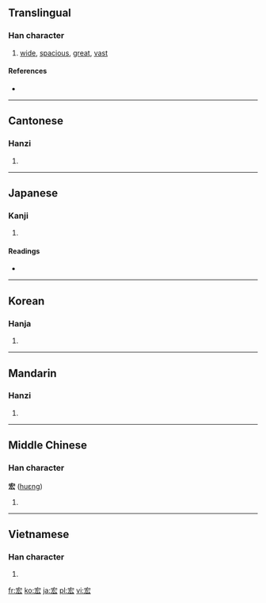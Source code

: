 ==Translingual==

===Han character===
{{Han char|rn=40|rad=宀|as=04|sn=7|four=3043<sub>2</sub>|canj=十大戈 (JKI)}}

# [[wide]], [[spacious]], [[great]], [[vast]]

====References====
* {{Han ref|kx=0282.200|dkj=07086|dj=0556.070|hdz=20916.030|uh=5B8F|ud=23439|bh=A7BB|bd=42939}}

----

==Cantonese==

===Hanzi===
{{yue-hanzi|jyut=|y=wang4}}

# {{defn|Cantonese}}

----

==Japanese==

===Kanji===
{{ja-kanji|grade=|rs=宀04}}

# {{defn|Japanese}}

====Readings====
* {{ja-readings|on=[[こう]] (kō)|kun=[[ひろい]] (hiroi)}}

----

==Korean==

===Hanja===
{{ko-hanja|hangeul=굉|rv=goeng|mr=koeng}}

# {{defn|Korean}}

----

==Mandarin==

===Hanzi===
{{cmn-hanzi|pin=[[fú]] ([[fu2]]), [[hóng]] ([[hong2]])|wg=fu<sup>2</sup>, hung<sup>2</sup>}}

# {{defn|Mandarin}}

----

==Middle Chinese==

===Han character===
'''宏''' ([[huɛng]])

# {{defn|Middle Chinese}}

----

==Vietnamese==

===Han character===
{{vi-hantu|[[hoành]], [[hoãng]]}}

# {{defn|Vietnamese}}

[[fr:宏]]
[[ko:宏]]
[[ja:宏]]
[[pl:宏]]
[[vi:宏]]